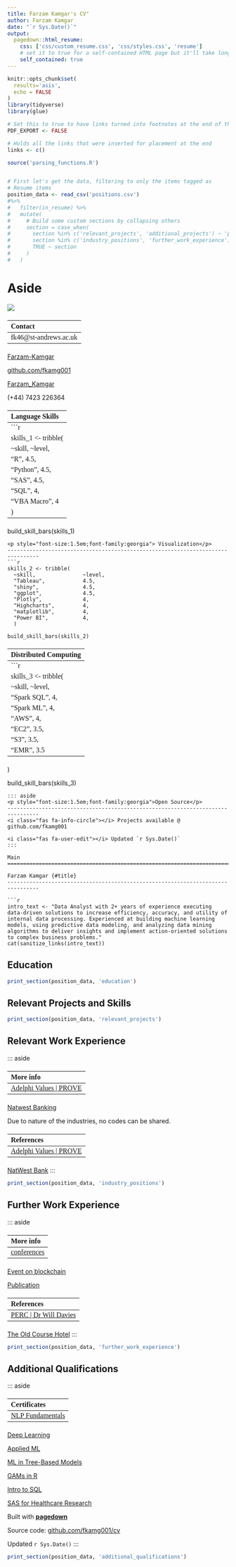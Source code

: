 ---
title: Farzam Kamgar's CV"
author: Farzam Kamgar
date: "`r Sys.Date()`"
output: 
  pagedown::html_resume:
    css: ['css/custom_resume.css', 'css/styles.css', 'resume']
    # set it to true for a self-contained HTML page but it'll take longer to render
    self_contained: true
---


```{r, include=FALSE}
knitr::opts_chunk$set(
  results='asis', 
  echo = FALSE
)
library(tidyverse)
library(glue)

# Set this to true to have links turned into footnotes at the end of the document
PDF_EXPORT <- FALSE

# Holds all the links that were inserted for placement at the end
links <- c()

source('parsing_functions.R')


# First let's get the data, filtering to only the items tagged as
# Resume items
position_data <- read_csv('positions.csv') 
#%>% 
#   filter(in_resume) %>% 
#   mutate(
#     # Build some custom sections by collapsing others
#     section = case_when(
#       section %in% c('relevant_projects', 'additional_projects') ~ 'projects', 
#       section %in% c('industry_positions', 'further_work_experience') ~ 'positions',
#       TRUE ~ section
#     )
#   ) 

```


Aside
================================================================================
<img src="beta_dist.png">


<p style="font-size:1.5em;font-family:georgia">Contact</p>
--------------------------------------------------------------------------------
<i class="fa fa-envelope"></i> fk46@st-andrews.ac.uk

<i class="fa fa-linkedin"></i> [Farzam-Kamgar](https://www.linkedin.com/in/farzam-kamgar-78579999/?originalSubdomain=uk)

<i class="fa fa-github"></i> [github.com/fkamg001](https://github.com/fkamg001)

<i class="fa fa-twitter"></i> [Farzam_Kamgar](https://twitter.com/Farzam_Kamgar?lang=en-gb)

<i class="fa fa-phone"></i> (+44) 7423 226364

<p style="font-size:1.5em;font-family:georgia">Language Skills</p>
--------------------------------------------------------------------------------
```{r}
skills_1 <- tribble(
  ~skill,               ~level,
  "R",                  4.5,
  "Python",             4.5,
  "SAS",                4.5,
  "SQL",                4,
  "VBA Macro",          4  
 )

build_skill_bars(skills_1)
```
<p style="font-size:1.5em;font-family:georgia"> Visualization</p>
--------------------------------------------------------------------------------
```{r}
skills_2 <- tribble(
  ~skill,               ~level,
  "Tableau",            4.5,
  "shiny",              4.5,
  "ggplot",             4.5,
  "Plotly",             4,  
  "Highcharts",         4,
  "matplotlib",         4,
  "Power BI",           4,
  )

build_skill_bars(skills_2)
```

<p style="font-size:1.5em;font-family:georgia">Distributed Computing</p>
--------------------------------------------------------------------------------
```{r}
skills_3 <- tribble(
  ~skill,        ~level,
  "Spark SQL",    4,
  "Spark ML",     4,
  "AWS",          4, 
  "EC2",          3.5,      
  "S3",           3.5,
  "EMR",          3.5
  
  )

build_skill_bars(skills_3)
```
::: aside
<p style="font-size:1.5em;font-family:georgia">Open Source</p>
--------------------------------------------------------------------------------
<i class="fas fa-info-circle"></i> Projects available @ github.com/fkamg001

<i class="fas fa-user-edit"></i> Updated `r Sys.Date()`
:::

Main
================================================================================

Farzam Kamgar {#title}
--------------------------------------------------------------------------------

```{r}
intro_text <- "Data Analyst with 2+ years of experience executing data-driven solutions to increase efficiency, accuracy, and utility of internal data processing. Experienced at building machine learning models, using predictive data modeling, and analyzing data mining algorithms to deliver insights and implement action-oriented solutions to complex business problems."
cat(sanitize_links(intro_text))
```




Education {data-icon=graduation-cap data-concise=true}
--------------------------------------------------------------------------------
```{r}
print_section(position_data, 'education')
```

Relevant Projects and Skills {data-icon=chart-line}
--------------------------------------------------------------------------------
```{r}
print_section(position_data, 'relevant_projects')
```

\newpage


Relevant Work Experience {data-icon=suitcase}
--------------------------------------------------------------------------------
::: aside
<p style="font-size:1.5em;font-family:georgia">More info</p>
--------------------------------------------------------------------------------  
<i class="fas fa-briefcase"></i> [Adelphi Values | PROVE](https://www.adelphivalues.com/practices/prove/health-economics-and-data-analysis/)

<i class="fas fa-piggy-bank"></i> [Natwest Banking](https://www.business.natwest.com/business/loan-and-finance.html?intcam=HP-B-TB-DEF-Default)

<i class="fas fa-info-circle"></i> Due to nature of the industries, no codes can be shared.




<p style="font-size:1.5em;font-family:georgia">References</p>
-------------------------------------------------------------------------------- 
<i class="fa fa-phone"></i> [Adelphi Values | PROVE](https://www.adelphivalues.com/contact-us/)

<i class="fa fa-envelope"></i> <a href="mailto:abdul.sadek@natwest.com"> NatWest Bank</a>
:::
```{r}
print_section(position_data, 'industry_positions')
```

Further Work Experience {data-icon=suitcase}
--------------------------------------------------------------------------------
::: aside

<p style="font-size:1.5em;font-family:georgia">More info</p>
--------------------------------------------------------------------------------
<i class="fab fa-youtube"></i> [conferences](https://www.youtube.com/channel/UChZpJfZ5W68e7TKXkJlsYnw)

<i class="fab fa-youtube"></i> [Event on blockchain](https://www.youtube.com/channel/UChZpJfZ5W68e7TKXkJlsYnw)

<i class="fas fa-edit"></i> [Publication](http://www.perc.org.uk/project_posts/report-festival-new-economic-thinking/)



<p style="font-size:1.5em;font-family:georgia">References</p>
--------------------------------------------------------------------------------
<i class="fa fa-phone"></i> [PERC | Dr Will Davies](https://www.gold.ac.uk/politics-and-international-relations/staff/davies/)

<i class="fa fa-envelope"></i> <a href="mailto:sarah.middlemas@oldcoursehotel.co.uk"> The Old Course Hotel</a>
:::

```{r}
print_section(position_data, 'further_work_experience')
```


Additional Qualifications {data-icon=certificate}
--------------------------------------------------------------------------------
::: aside
<p style="font-size:1.5em;font-family:georgia">Certificates</p>
--------------------------------------------------------------------------------
<i class="fab fa-python"></i> [NLP Fundamentals](https://www.datacamp.com/statement-of-accomplishment/course/be6d573f7730954f93d2f9695b1c55f63ac286b6)

<i class="fab fa-python"></i> [Deep Learning ](https://www.datacamp.com/statement-of-accomplishment/course/473a8c5c4039036275f86ead614d2ac593d21f60?share=1)

<i class="fab fa-python"></i> [Applied ML](http://www.linkedin.com/learning/applied-machine-learning-foundations)

<i class="fab fa-r-project"></i> [ML in Tree-Based Models](https://www.datacamp.com/statement-of-accomplishment/course/cbe3ccb97b17fa26d1b21e1bdc5738bd341ba0fd)

<i class="fab fa-r-project"></i> [GAMs in R](https://www.datacamp.com/statement-of-accomplishment/course/e3ed7c3c7ebcf4f894d3550846fa3140ce076f85)

<i class="fas fa-stamp"></i> [Intro to SQL](https://www.datacamp.com/statement-of-accomplishment/course/4d9c8a4e8cef8a83aacfa59ad8b8051d941df23d)

<i class="fas fa-stamp"></i> [SAS for Healthcare Research](http://www.linkedin.com/learning/sas-essential-training-2-regression-analysis-for-healthcare-research)

Built with <i class="fab fa-r-project"></i> [**pagedown**](https://github.com/rstudio/pagedown) 

<i class="fas fa-file-code"></i> Source code:   [github.com/fkamg001/cv](https://github.com/fkamg001?tab=repositories)

<i class="fas fa-user-edit"></i> Updated `r Sys.Date()`
:::

```{r}
print_section(position_data, 'additional_qualifications')
```


